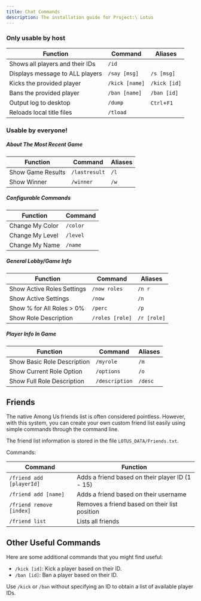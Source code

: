 ```yaml
---
title: Chat Commands
description: The installation guide for Project:\ Lotus
---
```


### Only usable by host

| Function                         | Command                | Aliases      |
| -------------------------------- | ---------------------- | ------------ |
| Shows all players and their IDs  | `/id`                  |              |
| Displays message to ALL players  | `/say [msg]`           | `/s [msg]`   |
| Kicks the provided player        | `/kick [name]`         | `/kick [id]` |
| Bans the provided player         | `/ban [name]`          | `/ban [id]`  |
| Output log to desktop            | `/dump`                | `Ctrl`+`F1`  |
| Reloads local title files        | `/tload`               |              |


###  Usable by everyone!

##### About The Most Recent Game
| Function                           | Command       | Aliases            |
|------------------------------------|---------------|--------------------|
| Show Game Results                  | `/lastresult` | `/l`               |
| Show Winner                        | `/winner`     | `/w`               |

##### Configurable Commands
| Function                           | Command                            |
|------------------------------------|------------------------------------|
| Change My Color                    | `/color`                           |
| Change My Level                    | `/level`                           |
| Change My Name                     | `/name`                            |

##### General Lobby/Game Info
| Function                           | Command              | Aliases     |
|------------------------------------|----------------------|-------------|
| Show Active Roles Settings         | `/now roles`         | `/n r`      |
| Show Active Settings               | `/now`               | `/n`        |
| Show % for All Roles > 0%          | `/perc`              | `/p`        |
| Show Role Description              | `/roles [role]`      | `/r [role]` |


##### Player Info In Game
| Function                           | Command         | Aliases          |
|------------------------------------|-----------------|------------------|
| Show Basic Role Description        | `/myrole`       | `/m`             |
| Show Current Role Option           | `/options`      | `/o`             |
| Show Full Role Description         | `/description`  | `/desc`          |


## Friends

The native Among Us friends list is often considered pointless. However, with this system, you can create your own custom friend list easily using simple commands through the command line.

The friend list information is stored in the file `LOTUS_DATA/Friends.txt`.

Commands:

| Command                     | Function                                        |
| --------------------------- | ----------------------------------------------- |
| `/friend add [playerId]`    | Adds a friend based on their player ID (1 - 15) |
| `/friend add [name]`        | Adds a friend based on their username           |
| `/friend remove [index]`    | Removes a friend based on their list position   |
| `/friend list`              | Lists all friends                               |


## Other Useful Commands

Here are some additional commands that you might find useful:

- `/kick [id]`: Kick a player based on their ID.
- `/ban [id]`: Ban a player based on their ID.

Use `/kick` or `/ban` without specifying an ID to obtain a list of available player IDs.